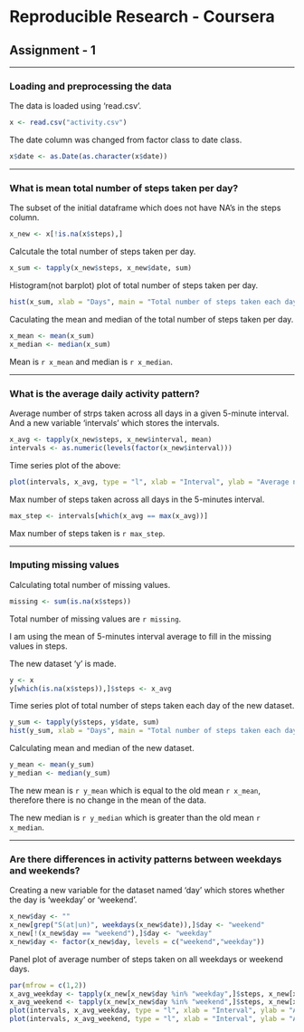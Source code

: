 # Reproducible Research - Coursera  
## Assignment - 1  
***
### Loading and preprocessing the data  

The data is loaded using 'read.csv'.
```r
x <- read.csv("activity.csv")
```

The date column was changed from factor class to date class.
```r
x$date <- as.Date(as.character(x$date))
```
***
### What is mean total number of steps taken per day?  

The subset of the initial dataframe which does not have NA's in the steps column.
```r
x_new <- x[!is.na(x$steps),]
```

Calcutale the total number of steps taken per day.
```r
x_sum <- tapply(x_new$steps, x_new$date, sum)
```

Histogram(not barplot) plot of total number of steps taken per day.
```r
hist(x_sum, xlab = "Days", main = "Total number of steps taken each day")
```

Caculating the mean and median of the total number of steps taken per day.
```r
x_mean <- mean(x_sum)
x_median <- median(x_sum)
```

Mean is `r x_mean` and median is `r x_median`.

***
### What is the average daily activity pattern?  
Average number of strps taken across all days in a given 5-minute interval. And a new variable 'intervals' which stores the intervals.
```r
x_avg <- tapply(x_new$steps, x_new$interval, mean)
intervals <- as.numeric(levels(factor(x_new$interval)))
```

Time series plot of the above:
```r
plot(intervals, x_avg, type = "l", xlab = "Interval", ylab = "Average number of steps", main = "Average number of steps in each interval")
```

Max number of steps taken across all days in the 5-minutes interval.
```r
max_step <- intervals[which(x_avg == max(x_avg))]
```
Max number of steps taken is `r max_step`.

***
### Imputing missing values  
Calculating total number of missing values.
```r
missing <- sum(is.na(x$steps))
```
Total number of missing values are `r missing`.

I am using the mean of 5-minutes interval average to fill in the missing values in steps.

The new dataset 'y' is made.
```r
y <- x
y[which(is.na(x$steps)),]$steps <- x_avg
```

Time series plot of total number of steps taken each day of the new dataset.
```r
y_sum <- tapply(y$steps, y$date, sum)
hist(y_sum, xlab = "Days", main = "Total number of steps taken each day")
```

Calculating mean and median of the new dataset.
```r
y_mean <- mean(y_sum)
y_median <- median(y_sum)
```

The new mean is `r y_mean` which is equal to the old mean `r x_mean`, therefore there is no change in the mean of the data.

The new median is `r y_median` which is greater than the old mean `r x_median`.

***
### Are there differences in activity patterns between weekdays and weekends?  
Creating a new variable for the dataset named 'day' which stores whether the day is 'weekday' or 'weekend'.
```r
x_new$day <- ""
x_new[grep("S(at|un)", weekdays(x_new$date)),]$day <- "weekend"
x_new[!(x_new$day == "weekend"),]$day <- "weekday"
x_new$day <- factor(x_new$day, levels = c("weekend","weekday"))
```

Panel plot of average number of steps taken on all weekdays or weekend days.
```r
par(mfrow = c(1,2))
x_avg_weekday <- tapply(x_new[x_new$day %in% "weekday",]$steps, x_new[x_new$day %in% "weekday",]$interval, mean)
x_avg_weekend <- tapply(x_new[x_new$day %in% "weekend",]$steps, x_new[x_new$day %in% "weekend",]$interval, mean)
plot(intervals, x_avg_weekday, type = "l", xlab = "Interval", ylab = "Average number of steps", main = "Weekdays", ylim = c(0,250))
plot(intervals, x_avg_weekend, type = "l", xlab = "Interval", ylab = "Average number of steps", main = "Weekends", ylim = c(0,250))
```
